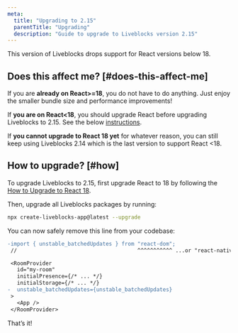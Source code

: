 ```yaml
---
meta:
  title: "Upgrading to 2.15"
  parentTitle: "Upgrading"
  description: "Guide to upgrade to Liveblocks version 2.15"
---
```


This version of Liveblocks drops support for React versions below 18.

## Does this affect me? [#does-this-affect-me]

If you are **already on React>=18**, you do not have to do anything. Just enjoy
the smaller bundle size and performance improvements!

If **you are on React<18**, you should upgrade React before upgrading Liveblocks
to 2.15. See the below [instructions](#how).

If **you cannot upgrade to React 18 yet** for whatever reason, you can still
keep using Liveblocks 2.14 which is the last version to support React <18.

## How to upgrade? [#how]

To upgrade Liveblocks to 2.15, first upgrade React to 18 by following the
[How to Upgrade to React 18](https://react.dev/blog/2022/03/08/react-18-upgrade-guide).

Then, upgrade all Liveblocks packages by running:

```bash
npx create-liveblocks-app@latest --upgrade
```

You can now safely remove this line from your codebase:

```diff
-import { unstable_batchedUpdates } from "react-dom";
 //                                      ^^^^^^^^^^^ ...or "react-native"!

 <RoomProvider
   id="my-room"
   initialPresence={/* ... */}
   initialStorage={/* ... */}
-  unstable_batchedUpdates={unstable_batchedUpdates}
 >
   <App />
 </RoomProvider>
```

That’s it!
